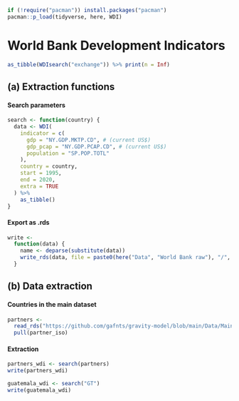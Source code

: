 ```r
if (!require("pacman")) install.packages("pacman")
pacman::p_load(tidyverse, here, WDI)
```

# World Bank Development Indicators

```r
as_tibble(WDIsearch("exchange")) %>% print(n = Inf)
```

## (a) Extraction functions

#### Search parameters

```r
search <- function(country) {
  data <- WDI(
    indicator = c(
      gdp = "NY.GDP.MKTP.CD", # (current US$)
      gdp_pcap = "NY.GDP.PCAP.CD", # (current US$)
      population = "SP.POP.TOTL"
    ),
    country = country,
    start = 1995,
    end = 2020,
    extra = TRUE
  ) %>% 
    as_tibble()
}
```

#### Export as .rds

```r
write <-
  function(data) {
    name <- deparse(substitute(data))
    write_rds(data, file = paste0(here("Data", "World Bank raw"), "/", name, ".rds"))
  }
```

## (b) Data extraction

#### Countries in the main dataset

```r
partners <- 
  read_rds("https://github.com/gafnts/gravity-model/blob/main/Data/Main%20data%20frames/countries.rds?raw=true") %>% 
  pull(partner_iso)
```

#### Extraction

```r
partners_wdi <- search(partners)
write(partners_wdi)
```

```r
guatemala_wdi <- search("GT")
write(guatemala_wdi)
```
